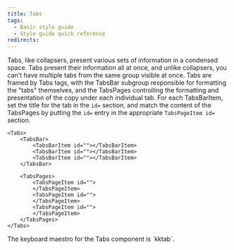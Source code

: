 ```yaml
---
title: Tabs
tags:
  - Basic style guide
  - Style guide quick reference
redirects:
---
```


Tabs, like collapsers, present various sets of information in a condensed space. Tabs present their information all at once, and unlike collapsers, you can't have multiple tabs from the same group visible at once. Tabs are framed by Tabs tags, with the TabsBar subgroup responsible for formatting the "tabs" themselves, and the TabsPages controlling the formatting and presentation of the copy under each individual tab. For each TabsBarItem, set the title for the tab in the `id=` section, and match the content of the TabsPages by putting the `id=` entry in the appropriate `TabsPageItem id=` section.

```
<Tabs>
	<TabsBar>
		<TabsBarItem id=""></TabsBarItem>
		<TabsBarItem id=""></TabsBarItem>
		<TabsBarItem id=""></TabsBarItem>
	</TabsBar>

	<TabsPages>
		<TabsPageItem id="">
		</TabsPageItem>
		<TabsPageItem id="">
		</TabsPageItem>
		<TabsPageItem id="">
		</TabsPageItem>
	</TabsPages>
</Tabs>
```
<Callout variant="tip">
The keyboard maestro for the Tabs component is `kktab`.
</Callout>
